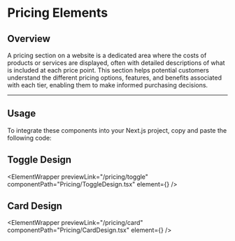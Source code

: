 
# Pricing Elements

## Overview

A pricing section on a website is a dedicated area where the costs of products or services are displayed, often with detailed descriptions of what is included at each price point. This section helps potential customers understand the different pricing options, features, and benefits associated with each tier, enabling them to make informed purchasing decisions.

---

## Usage

To integrate these components into your Next.js project, copy and paste the following code:

## Toggle Design

<ElementWrapper
  previewLink="/pricing/toggle"
  componentPath="Pricing/ToggleDesign.tsx"
  element={<ToggleDesign />}
/>

## Card Design

<ElementWrapper
  previewLink="/pricing/card"
  componentPath="Pricing/CardDesign.tsx"
  element={<CardDesign />}
/>
